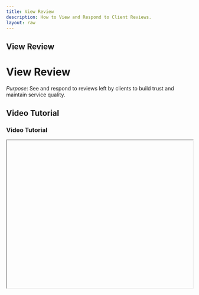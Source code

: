 ```yaml
---
title: View Review
description: How to View and Respond to Client Reviews.
layout: raw
---
```



<div className="mdx-content">

## View Review

<h1 className="text-3xl font-bold text-gray-900 mb-4">View Review</h1>  

*Purpose*: See and respond to reviews left by clients to build trust and maintain service quality.

## Video Tutorial

<h3 className="text-xl font-medium text-gray-800 mb-2">Video Tutorial</h3>

<iframe
  width="100%"
  height="400"
  title="View Review Tutorial"
  allowFullScreen
  className="rounded-lg"
/>

---

## Steps:

<h2 className="text-2xl font-semibold text-gray-800 mt-8 mb-4">Step-by-step Instructions</h2>

❶ **On the main sidebar, click on the "Review" section to navigate to the reviews page.**  
❷ **Locate the review you want to view, then click on the three-dot menu (⋮) in that review’s row.**  
❸ **From the dropdown options, select “View Review.”**  
❹ **A side panel will slide open on the right side of the screen showing the complete review details:**  
- **Appointment ID**  
- **Date Created**  
- **Star Rating**  
- **Customer Comment**  
- **Reply** (if a reply was previously submitted)  
❺ **If there is no reply submitted yet, an input field will be available to write a response.**  
❻ **Type your response in the field provided.**  
❼ **Once your reply is entered, click the “Save Changes” button at the bottom of the panel to save your response.**  
❽ **A confirmation message will appear indicating the reply has been saved successfully.**

---

**Tip for First-Time Users**:  
Responding promptly shows clients that their feedback is valued and helps improve your salon's credibility.

<div className="space-y-4 mt-6">

<div className="my-10 border-t border-gray-200" />

## More questions about this

<h3 className="text-xl font-semibold text-black mb-4 mt-10"> More questions about this?</h3>
</div>
<div className="space-y-4 mt-6">
  <details className="bg-white rounded-md p-4 border border-gray-300">
  <summary
    className="font-medium text-base text-gray-900"
    style={{
      backgroundColor: 'transparent',
      outline: 'none',
      cursor: 'pointer',
      userSelect: 'none',
      listStyle: 'none',
    }}
  >Can I edit a review after submitting a reply?</summary>
   <p className="mt-2 text-sm text-gray-700">
      No, but you can update your reply anytime by reopening the review panel and editing your response.
    </p>
  </details>

  <details className="bg-white rounded-md p-4 border border-gray-300">
  <summary
    className="font-medium text-base text-gray-900"
    style={{
      backgroundColor: 'transparent',
      outline: 'none',
      cursor: 'pointer',
      userSelect: 'none',
      listStyle: 'none',
    }}
  >Are clients notified when I reply?</summary>
    <p className="mt-2 text-sm text-gray-700">
      Yes, clients may receive a notification that you’ve responded to their review.
    </p>
  </details>
</div>
</div>

---

<div className="space-y-4 mt-6">

<div className="my-10 border-t border-gray-200" />

<div className="mdx-content mt-10">

Was this article helpful?

<div style={{ display: 'flex', gap: '1rem' }}>
  <button style={{ padding: '0.5rem', borderRadius: '9999px', backgroundColor: '#f0f0f0' }}>
    👍
  </button>
  <button style={{ padding: '0.5rem', borderRadius: '9999px', backgroundColor: '#f0f0f0' }}>
   👎
  </button>
</div>
</div>

---
</div>
